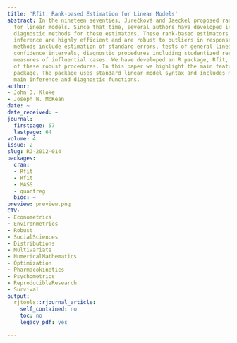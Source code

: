 ```yaml
---
title: 'Rfit: Rank-based Estimation for Linear Models'
abstract: In the nineteen seventies, Jurečková and Jaeckel proposed rank estimation
  for linear models. Since that time, several authors have developed inference and
  diagnostic methods for these estimators. These rank-based estimators and their associated
  inference are highly efficient and are robust to outliers in response space. The
  methods include estimation of standard errors, tests of general linear hypotheses,
  confidence intervals, diagnostic procedures including studentized residuals, and
  measures of influential cases. We have developed an R package, Rfit, for computing
  of these robust procedures. In this paper we highlight the main features of the
  package. The package uses standard linear model syntax and includes many of the
  main inference and diagnostic functions.
author:
- John D. Kloke
- Joseph W. McKean
date: ~
date_received: ~
journal:
  firstpage: 57
  lastpage: 64
volume: 4
issue: 2
slug: RJ-2012-014
packages:
  cran:
  - Rfit
  - Rfit
  - MASS
  - quantreg
  bioc: ~
preview: preview.png
CTV:
- Econometrics
- Environmetrics
- Robust
- SocialSciences
- Distributions
- Multivariate
- NumericalMathematics
- Optimization
- Pharmacokinetics
- Psychometrics
- ReproducibleResearch
- Survival
output:
  rjtools::rjournal_article:
    self_contained: no
    toc: no
    legacy_pdf: yes

---
```

